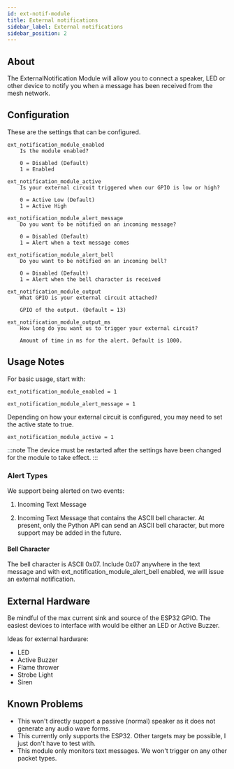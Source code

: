 ```yaml
---
id: ext-notif-module
title: External notifications
sidebar_label: External notifications
sidebar_position: 2
---
```



## About

The ExternalNotification Module will allow you to connect a speaker, LED or other device to notify you when a message has been received from the mesh network.

## Configuration

<PluginModule name="ext_notification_plugin" rename="ext_notification_module" />

These are the settings that can be configured.

    ext_notification_module_enabled
        Is the module enabled?

        0 = Disabled (Default)
        1 = Enabled

    ext_notification_module_active
        Is your external circuit triggered when our GPIO is low or high?

        0 = Active Low (Default)
        1 = Active High

    ext_notification_module_alert_message
        Do you want to be notified on an incoming message?

        0 = Disabled (Default)
        1 = Alert when a text message comes

    ext_notification_module_alert_bell
        Do you want to be notified on an incoming bell?

        0 = Disabled (Default)
        1 = Alert when the bell character is received

    ext_notification_module_output
        What GPIO is your external circuit attached?

        GPIO of the output. (Default = 13)

    ext_notification_module_output_ms
        How long do you want us to trigger your external circuit?

        Amount of time in ms for the alert. Default is 1000.

## Usage Notes

For basic usage, start with:

    ext_notification_module_enabled = 1

    ext_notification_module_alert_message = 1

Depending on how your external circuit is configured, you may need to set the active state to true.

    ext_notification_module_active = 1

:::note
The device must be restarted after the settings have been changed for the module to take effect.
:::

### Alert Types

We support being alerted on two events:

1. Incoming Text Message

2. Incoming Text Message that contains the ASCII bell character. At present, only the Python API can send an ASCII bell character, but more support may be added in the future.

#### Bell Character

The bell character is ASCII 0x07. Include 0x07 anywhere in the text message and with ext_notification_module_alert_bell enabled, we will issue an external notification.

## External Hardware

Be mindful of the max current sink and source of the ESP32 GPIO. The easiest devices to interface with would be either an LED or Active Buzzer.

Ideas for external hardware:

- LED
- Active Buzzer
- Flame thrower
- Strobe Light
- Siren

## Known Problems

- This won't directly support a passive (normal) speaker as it does not generate any audio wave forms.
- This currently only supports the ESP32. Other targets may be possible, I just don't have to test with.
- This module only monitors text messages. We won't trigger on any other packet types.
